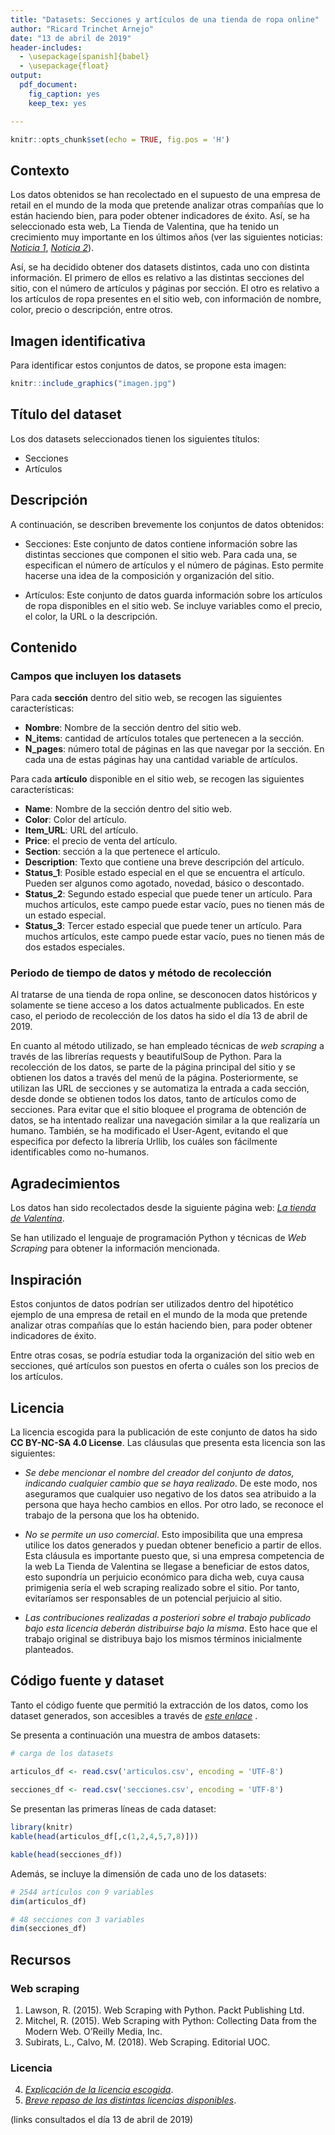---
title: "Datasets: Secciones y artículos de una tienda de ropa online"
author: "Ricard Trinchet Arnejo"
date: "13 de abril de 2019"
header-includes:
  - \usepackage[spanish]{babel}
  - \usepackage{float}
output: 
  pdf_document:
    fig_caption: yes
    keep_tex: yes

---

```{r setup, include=FALSE}
knitr::opts_chunk$set(echo = TRUE, fig.pos = 'H')
```

## Contexto

Los datos obtenidos se han recolectado en el supuesto de una empresa de retail en el mundo de la moda que pretende analizar otras compañías que lo están haciendo bien, para poder obtener indicadores de éxito. Así, se ha seleccionado esta web, La Tienda de Valentina, que ha tenido un crecimiento muy importante en los últimos años (ver las siguientes noticias: *[Noticia 1](https://www.eleconomista.es/valenciana/noticias/8292509/04/17/El-milagro-de-La-tienda-de-Valentina-de-200-euros-de-inversion-a-7-millones-en-ventas-en-2-anos.html)*, *[Noticia 2](https://elpais.com/economia/2018/08/09/actualidad/1533808607_176951.html)*).

Así, se ha decidido obtener dos datasets distintos, cada uno con distinta información. El primero de ellos es relativo a las distintas secciones del sitio, con el número de artículos y páginas por sección. El otro es relativo a los artículos de ropa presentes en el sitio web, con información de nombre, color, precio o descripción, entre otros.

## Imagen identificativa
Para identificar estos conjuntos de datos, se propone esta imagen:

```{r,echo=FALSE, fig.cap="Tienda de venta de ropa online", out.width = '45%', fig.align="center"}
knitr::include_graphics("imagen.jpg")
```


## Título del dataset
Los dos datasets seleccionados tienen los siguientes títulos:

* Secciones  
* Artículos 

## Descripción
A continuación, se describen brevemente los conjuntos de datos obtenidos:

* Secciones: Este conjunto de datos contiene información sobre las distintas secciones que componen el sitio web. Para cada una, se especifican el número de artículos y el número de páginas. Esto permite hacerse una idea de la composición y organización del sitio.

* Artículos: Este conjunto de datos guarda información sobre los artículos de ropa disponibles en el sitio web. Se incluye variables como el precio, el color, la URL o la descripción.


## Contenido

### Campos que incluyen los datasets

Para cada **sección** dentro del sitio web, se recogen las siguientes características:

* **Nombre**: Nombre de la sección dentro del sitio web.  
* **N_items**: cantidad de artículos totales que pertenecen a la sección.  
* **N_pages**: número total de páginas en las que navegar por la sección. En cada una de estas páginas hay una cantidad variable de artículos.  

Para cada **artículo** disponible en el sitio web, se recogen las siguientes características:

* **Name**: Nombre de la sección dentro del sitio web.  
* **Color**: Color del artículo.  
* **Item_URL**: URL del artículo.  
* **Price**: el precio de venta del artículo.   
* **Section**: sección a la que pertenece el artículo.  
* **Description**: Texto que contiene una breve descripción del artículo.  
* **Status_1**: Posible estado especial en el que se encuentra el artículo. Pueden ser algunos como agotado, novedad, básico o descontado.  
* **Status_2**: Segundo estado especial que puede tener un artículo. Para muchos artículos, este campo puede estar vacío, pues no tienen más de un estado especial.   
* **Status_3**: Tercer estado especial que puede tener un artículo. Para muchos artículos, este campo puede estar vacío, pues no tienen más de dos estados especiales.     


### Periodo de tiempo de datos y método de recolección

Al tratarse de una tienda de ropa online, se desconocen datos históricos y solamente se tiene acceso a los datos actualmente publicados. En este caso, el periodo de recolección de los datos ha sido el día 13 de abril de 2019.

En cuanto al método utilizado, se han empleado técnicas de *web scraping* a través de las librerías requests y beautifulSoup de Python. Para la recolección de los datos, se parte de la página principal del sitio y se obtienen los datos a través del menú de la página. Posteriormente, se utilizan las URL de secciones y se automatiza la entrada a cada sección, desde donde se obtienen todos los datos, tanto de artículos como de secciones.
Para evitar que el sitio bloquee el programa de obtención de datos, se ha intentado realizar una navegación similar a la que realizaría un humano. También, se ha modificado el User-Agent, evitando el que especifica por defecto la librería Urllib, los cuáles son fácilmente identificables como no-humanos.


## Agradecimientos

Los datos han sido recolectados desde la siguiente página web: *[La tienda de Valentina](https://latiendadevalentina.com/)*. 

Se han utilizado el lenguaje de programación Python y técnicas de *Web Scraping* para obtener la información mencionada.

## Inspiración

Estos conjuntos de datos podrían ser utilizados dentro del hipotético ejemplo de una empresa de retail en el mundo de la moda que pretende analizar otras compañías que lo están haciendo bien, para poder obtener indicadores de éxito. 

Entre otras cosas, se podría estudiar toda la organización del sitio web en secciones, qué artículos son puestos en oferta o cuáles son los precios de los artículos.



## Licencia

La licencia escogida para la publicación de este conjunto de datos ha sido **CC BY-NC-SA 4.0 License**. Las cláusulas que presenta esta licencia son las siguientes:

* *Se debe mencionar el nombre del creador del conjunto de datos, indicando cualquier cambio que se haya realizado*. De este modo, nos aseguramos que cualquier uso negativo de los datos sea atribuido a la persona que haya hecho cambios en ellos. Por otro lado, se reconoce el trabajo de la persona que los ha obtenido.

* *No se permite un uso comercial*. Esto imposibilita que una empresa utilice los datos generados y puedan obtener beneficio a partir de ellos. Esta cláusula es importante puesto que, si una empresa competencia de la web La Tienda de Valentina se llegase a beneficiar de estos datos, esto supondría un perjuicio económico para dicha web, cuya causa primigenia sería el web scraping realizado sobre el sitio. Por tanto, evitaríamos ser responsables de un potencial perjuicio al sitio.

* *Las contribuciones realizadas a posteriori sobre el trabajo publicado bajo esta licencia deberán distribuirse bajo la misma*. Esto hace que el trabajo original se distribuya bajo los mismos términos inicialmente planteados.

## Código fuente y dataset

Tanto el código fuente que permitió la extracción de los datos, como los dataset generados, son accesibles a través de *[este enlace](https://github.com/Ricard31/Web-Scraping)* .


Se presenta a continuación una muestra de ambos datasets:

```{r}
# carga de los datasets

articulos_df <- read.csv('articulos.csv', encoding = 'UTF-8')
  
secciones_df <- read.csv('secciones.csv', encoding = 'UTF-8')   


```

Se presentan las primeras líneas de cada dataset:

```{r}

library(knitr)
kable(head(articulos_df[,c(1,2,4,5,7,8)]))

kable(head(secciones_df))
```

Además, se incluye la dimensión de cada uno de los datasets:

```{r}
# 2544 artículos con 9 variables
dim(articulos_df)

# 48 secciones con 3 variables
dim(secciones_df)
```


## Recursos

### Web scraping

1. Lawson, R. (2015). Web Scraping with Python. Packt Publishing Ltd.   
2. Mitchel, R. (2015). Web Scraping with Python: Collecting Data from the Modern Web. O'Reilly Media, Inc.  
3. Subirats, L., Calvo, M. (2018). Web Scraping. Editorial UOC.

### Licencia
4. *[Explicación de la licencia escogida](https://creativecommons.org/licenses/by-nc-sa/4.0/)*.     
5. *[Breve repaso de las distintas licencias disponibles](http://www.dcc.ac.uk/resources/how-guides/license-research-data)*.   

(links consultados el día 13 de abril de 2019)